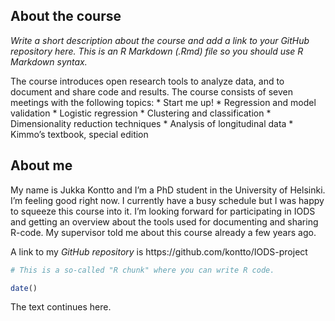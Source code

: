 
## About the course 

*Write a short description about the course and add a link to your GitHub repository here. This is an R Markdown (.Rmd) file so you should use R Markdown syntax.*

The course introduces open research tools to analyze data, and to document and share code and results. The course consists of seven meetings with the following topics:
* Start me up!
* Regression and model validation
* Logistic regression
* Clustering and classification
* Dimensionality reduction techniques
* Analysis of longitudinal data
* Kimmo's textbook, special edition

## About me

My name is Jukka Kontto and I'm a PhD student in the University of Helsinki. I'm feeling good right now. I currently have a busy schedule but I was happy to squeeze this course into it. I'm looking forward for participating in IODS and getting an overview about the tools used for documenting and sharing R-code. My supervisor told me about this course already a few years ago.\

A link to my _GitHub repository_ is https://github.com/kontto/IODS-project

```r
# This is a so-called "R chunk" where you can write R code.

date()

```
The text continues here.

